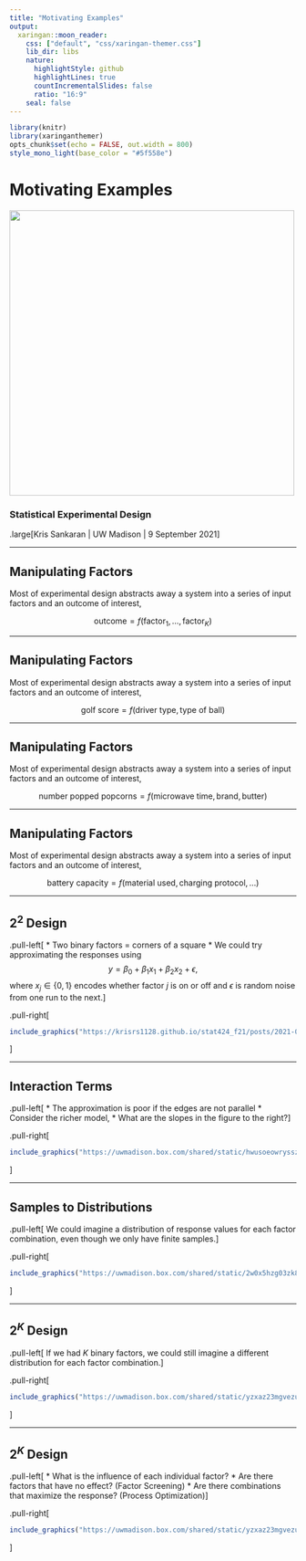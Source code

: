 ```yaml
---
title: "Motivating Examples"
output:
  xaringan::moon_reader:
    css: ["default", "css/xaringan-themer.css"]
    lib_dir: libs
    nature:
      highlightStyle: github
      highlightLines: true
      countIncrementalSlides: false
      ratio: "16:9"
    seal: false  
---
```

```r
library(knitr)
library(xaringanthemer)
opts_chunk$set(echo = FALSE, out.width = 800)
style_mono_light(base_color = "#5f558e")
```

# Motivating Examples

<img src="https://krisrs1128.github.io/stat424_f21/posts/2021-08-03-week1-2/week1-2_files/figure-html5/unnamed-chunk-1-1.png" width="500px"/>

### Statistical Experimental Design

.large[Kris Sankaran | UW Madison | 9 September 2021]

---

## Manipulating Factors

Most of experimental design abstracts away a system into a series of input
factors and an outcome of interest,

$$
\text{outcome} = f\left(\text{factor}_1, \dots, \text{factor}_K \right)
$$

---

## Manipulating Factors

Most of experimental design abstracts away a system into a series of input
factors and an outcome of interest,

$$
\text{golf score} = f\left(\text{driver type}, \text{type of ball}\right)
$$

---

## Manipulating Factors

Most of experimental design abstracts away a system into a series of input
factors and an outcome of interest,

$$
\text{number popped popcorns} = f\left(\text{microwave time}, \text{brand}, \text{butter}\right)
$$

---

## Manipulating Factors

Most of experimental design abstracts away a system into a series of input
factors and an outcome of interest,

$$
\text{battery capacity} = f\left(\text{material used}, \text{charging protocol}, \dots\right)
$$

---

## $2^2$ Design

.pull-left[
* Two binary factors = corners of a square
* We could try approximating the responses using 
$$
y = \beta_0 + \beta_1 x_1 + \beta_2 x_2 + \epsilon,
$$
  where $x_j \in \{0, 1\}$ encodes whether factor $j$ is on or off and $\epsilon$ is random noise from one run to the next.
]

.pull-right[
```r
include_graphics("https://krisrs1128.github.io/stat424_f21/posts/2021-08-03-week1-2/week1-2_files/figure-html5/unnamed-chunk-1-1.png")
```
]

---

## Interaction Terms

.pull-left[
* The approximation is poor if the edges are not parallel
* Consider the richer model, 
\begin{align}
y = &\beta_{0} + \beta_{1}x_{1} + \beta_{2}x_{2} +\\
&\beta_{12}x_{1}x_{2} + \epsilon.
\end{align}
* What are the slopes in the figure to the right?
]

.pull-right[
```r
include_graphics("https://uwmadison.box.com/shared/static/hwusoeowryssz905tm5qsf6s9vbkxvd9.png")
```
]

---

## Samples to Distributions

.pull-left[
We could imagine a distribution of response values for each
factor combination, even though we only have finite samples.
]

.pull-right[
```r
include_graphics("https://uwmadison.box.com/shared/static/2w0x5hzg03zk8113e3rcto58tocc4y6w.png")
```
]

---

## $2^K$ Design

.pull-left[
If we had $K$ binary factors, we could still imagine a different distribution
for each factor combination.
]

.pull-right[
```r
include_graphics("https://uwmadison.box.com/shared/static/yzxaz23mgvezuny1ybgydrvpxazn3pm2.png")
```
]

---

## $2^K$ Design

.pull-left[
* What is the influence of each individual factor?
* Are there factors that have no effect? (Factor Screening)
* Are there combinations that maximize the response? (Process Optimization)
]

.pull-right[
```r
include_graphics("https://uwmadison.box.com/shared/static/yzxaz23mgvezuny1ybgydrvpxazn3pm2.png")
```
]